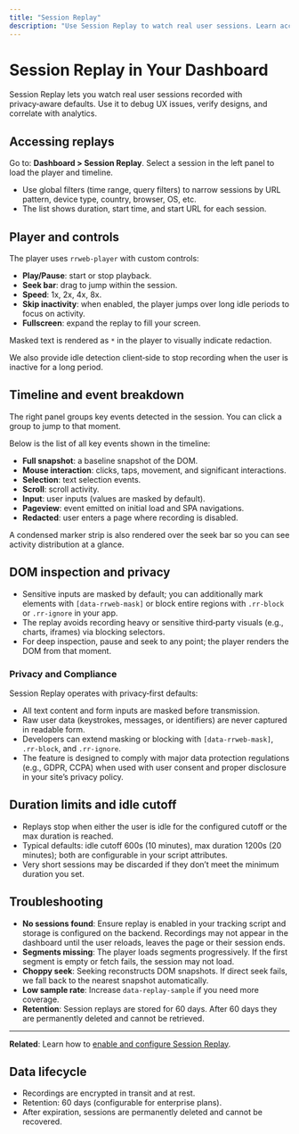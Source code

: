 ```yaml
---
title: "Session Replay"
description: "Use Session Replay to watch real user sessions. Learn access paths, timeline markers, controls, skip inactivity, DOM inspection, and limits."
---
```



# Session Replay in Your Dashboard

Session Replay lets you watch real user sessions recorded with privacy‑aware defaults. Use it to debug UX issues, verify designs, and correlate with analytics.

## Accessing replays

Go to: **Dashboard > Session Replay**. Select a session in the left panel to load the player and timeline.

- Use global filters (time range, query filters) to narrow sessions by URL pattern, device type, country, browser, OS, etc.
- The list shows duration, start time, and start URL for each session.

## Player and controls

The player uses `rrweb-player` with custom controls:

- **Play/Pause**: start or stop playback.
- **Seek bar**: drag to jump within the session.
- **Speed**: 1x, 2x, 4x, 8x.
- **Skip inactivity**: when enabled, the player jumps over long idle periods to focus on activity.
- **Fullscreen**: expand the replay to fill your screen.

Masked text is rendered as `*` in the player to visually indicate redaction.

<Callout type="info">
We also provide idle detection client‑side to stop recording when the user is inactive for a long period.
</Callout>

## Timeline and event breakdown

The right panel groups key events detected in the session. You can click a group to jump to that moment.

Below is the list of all key events shown in the timeline:

- **Full snapshot**: a baseline snapshot of the DOM.
- **Mouse interaction**: clicks, taps, movement, and significant interactions.
- **Selection**: text selection events.
- **Scroll**: scroll activity.
- **Input**: user inputs (values are masked by default).
- **Pageview**: event emitted on initial load and SPA navigations.
- **Redacted**: user enters a page where recording is disabled.

A condensed marker strip is also rendered over the seek bar so you can see activity distribution at a glance.

## DOM inspection and privacy

- Sensitive inputs are masked by default; you can additionally mark elements with `[data-rrweb-mask]` or block entire regions with `.rr-block` or `.rr-ignore` in your app.
- The replay avoids recording heavy or sensitive third‑party visuals (e.g., charts, iframes) via blocking selectors.
- For deep inspection, pause and seek to any point; the player renders the DOM from that moment.

### Privacy and Compliance

Session Replay operates with privacy‑first defaults:

- All text content and form inputs are masked before transmission.
- Raw user data (keystrokes, messages, or identifiers) are never captured in readable form.
- Developers can extend masking or blocking with `[data-rrweb-mask]`, `.rr-block`, and `.rr-ignore`.
- The feature is designed to comply with major data protection regulations (e.g., GDPR, CCPA) when used with user consent and proper disclosure in your site’s privacy policy.

## Duration limits and idle cutoff

- Replays stop when either the user is idle for the configured cutoff or the max duration is reached.
- Typical defaults: idle cutoff 600s (10 minutes), max duration 1200s (20 minutes); both are configurable in your script attributes.
- Very short sessions may be discarded if they don’t meet the minimum duration you set.

## Troubleshooting

- **No sessions found**: Ensure replay is enabled in your tracking script and storage is configured on the backend. Recordings may not appear in the dashboard until the user reloads, leaves the page or their session ends.
- **Segments missing**: The player loads segments progressively. If the first segment is empty or fetch fails, the session may not load.
- **Choppy seek**: Seeking reconstructs DOM snapshots. If direct seek fails, we fall back to the nearest snapshot automatically.
- **Low sample rate**: Increase `data-replay-sample` if you need more coverage.
- **Retention**: Session replays are stored for 60 days. After 60 days they are permanently deleted and cannot be retrieved.

---

**Related**: Learn how to [enable and configure Session Replay](/integration/session-replay).

## Data lifecycle

- Recordings are encrypted in transit and at rest.
- Retention: 60 days (configurable for enterprise plans).
- After expiration, sessions are permanently deleted and cannot be recovered.
